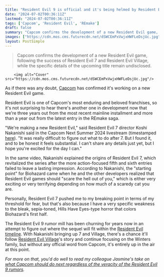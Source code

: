 ```yaml
---
title: "Resident Evil 9 is official and it's being helmed by Resident Evil 7's director, who says the series should 'scare the hell out of you'"
date: "2024-07-02T00:36:11Z"
lastmod: "2024-07-02T00:36:11Z"
tags: ['Capcom', 'Resident Evil', 'REmake']
draft: false
summary: "Capcom confirms the development of a new Resident Evil game, following the success of Resident Evil 7 and Resident Evil Village, while the specific details of the upcoming title remain undisclosed."
images: ["https://cdn.mos.cms.futurecdn.net/dSWCEmPxVwjxHWFLeDsjUc.jpg"]
layout: PostSimple
---
```

> Capcom confirms the development of a new Resident Evil game, following the success of Resident Evil 7 and Resident Evil Village, while the specific details of the upcoming title remain undisclosed.


        <img alt="Cover" src="https://cdn.mos.cms.futurecdn.net/dSWCEmPxVwjxHWFLeDsjUc.jpg"/>
        
As if there was any doubt, [Capcom](https://www.gamesradar.com/tag/capcom/) has confirmed it's working on a new Resident Evil game.

Resident Evil is one of Capcom's most enduring and beloved franchises, so it's not surprising to hear there's another one in development now that we're three years out from the most recent mainline installment and more than a year out from the latest entry in the REmake saga.

"We're making a new Resident Evil," said Resident Evil 7 director Koshi Nakanishi said in the Capcom Next Summer 2024 livestream (timestamped [here](https://www.youtube.com/live/p7hiMS0Hct4?si=k8uW1d8U57rpVzS8&t=2364)). "It was really difficult to figure out what to do after 7. But I found it, and to be honest it feels substantial. I can't share any details just yet, but I hope you're excited for the day I can."

In the same video, Nakanishi explained the origins of Resident Evil 7, which revitalized the series after the more action-focused fifth and sixth entries failed to leave a lasting impression. According to Nakanishi, the "starting point" for Biohazard came when he and the other developers realized that Resident Evil games should "scare the hell out of you," which is either very exciting or very terrifying depending on how much of a scaredy cat you are. 

Personally, Resident Evil 7 pushed me to my breaking point in terms of my threshold for fear, but that's also because I have a very specific weakness to the bleak, sepia-toned, Hills Have Eyes-type horror that colors Biohazard's first half.

The Resident Evil 9 rumor mill has been churning for years now in an attempt to figure out where the sequel will fit within the [Resident Evil timeline](https://www.gamesradar.com/resident-evil-timeline/). With Nakanishi bringing up 7 and Village, there's a chance it'll follow [Resident Evil Village](https://www.gamesradar.com/resident-evil-village-guide-walkthough/)'s story and continue focusing on the Winters family, but without any official word from Capcom, it's entirely up in the air at this point.

*For more on that, you'd do well to read my colleague Jasmine's take on *[<em>what Capcom should do next regardless of the veracity of the Resident Evil 9 rumors</em>](https://www.gamesradar.com/games/resident-evil/whether-or-not-the-new-resident-evil-9-rumors-are-real-is-beside-the-point-its-clear-what-capcom-has-to-do-next/)*.*
        